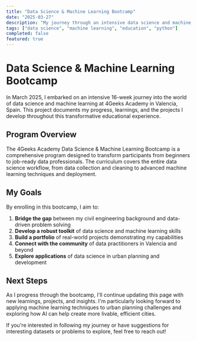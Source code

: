 ```yaml
---
title: "Data Science & Machine Learning Bootcamp"
date: "2025-03-27"
description: "My journey through an intensive data science and machine learning program at 4Geeks Academy in Valencia"
tags: ["data science", "machine learning", "education", "python"]
completed: false
featured: true
---
```


# Data Science & Machine Learning Bootcamp

In March 2025, I embarked on an intensive 16-week journey into the world of data science and machine learning at 4Geeks Academy in Valencia, Spain. This project documents my progress, learnings, and the projects I develop throughout this transformative educational experience.

## Program Overview

The 4Geeks Academy Data Science & Machine Learning Bootcamp is a comprehensive program designed to transform participants from beginners to job-ready data professionals. The curriculum covers the entire data science workflow, from data collection and cleaning to advanced machine learning techniques and deployment.

<BootcampSyllabus />

## My Goals

By enrolling in this bootcamp, I aim to:

1. **Bridge the gap** between my civil engineering background and data-driven problem solving
2. **Develop a robust toolkit** of data science and machine learning skills
3. **Build a portfolio** of real-world projects demonstrating my capabilities
4. **Connect with the community** of data practitioners in Valencia and beyond
5. **Explore applications** of data science in urban planning and development

## Next Steps

As I progress through the bootcamp, I'll continue updating this page with new learnings, projects, and insights. I'm particularly looking forward to applying machine learning techniques to urban planning challenges and exploring how AI can help create more livable, efficient cities.

If you're interested in following my journey or have suggestions for interesting datasets or problems to explore, feel free to reach out!


